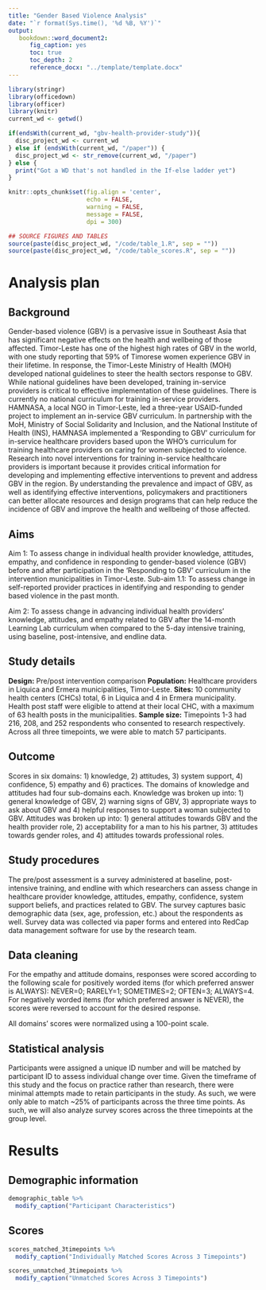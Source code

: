 ```yaml
---
title: "Gender Based Violence Analysis"
date: "`r format(Sys.time(), '%d %B, %Y')`"
output: 
   bookdown::word_document2:
      fig_caption: yes
      toc: true
      toc_depth: 2
      reference_docx: "../template/template.docx"
---
```


```r
library(stringr)
library(officedown)
library(officer) 
library(knitr)
current_wd <- getwd()

if(endsWith(current_wd, "gbv-health-provider-study")){
  disc_project_wd <- current_wd
} else if (endsWith(current_wd, "/paper")) {
  disc_project_wd <- str_remove(current_wd, "/paper")   
} else {
  print("Got a WD that's not handled in the If-else ladder yet")
}

knitr::opts_chunk$set(fig.align = 'center',
                      echo = FALSE,
                      warning = FALSE, 
                      message = FALSE,
                      dpi = 300)

## SOURCE FIGURES AND TABLES
source(paste(disc_project_wd, "/code/table_1.R", sep = ""))
source(paste(disc_project_wd, "/code/table_scores.R", sep = ""))
```

# Analysis plan

## Background
Gender-based violence (GBV) is a pervasive issue in Southeast Asia that has significant negative effects on the health and wellbeing of those affected. Timor-Leste has one of the highest high rates of GBV in the world, with one study reporting that 59% of Timorese women experience GBV in their lifetime. In response, the Timor-Leste Ministry of Health (MOH) developed national guidelines to steer the health sectors response to GBV. While national guidelines have been developed, training in-service providers is critical to effective implementation of these guidelines. There is currently no national curriculum for training in-service providers. HAMNASA, a local NGO in Timor-Leste, led a three-year USAID-funded project to implement an in-service GBV curriculum. In partnership with the MoH, Ministry of Social Solidarity and Inclusion, and the National Institute of Health (INS), HAMNASA implemented a 'Responding to GBV' curriculum for in-service healthcare providers based upon the WHO's curriculum for training healthcare providers on caring for women subjected to violence. Research into novel interventions for training in-service healthcare providers is important because it provides critical information for developing and implementing effective interventions to prevent and address GBV in the region. By understanding the prevalence and impact of GBV, as well as identifying effective interventions, policymakers and practitioners can better allocate resources and design programs that can help reduce the incidence of GBV and improve the health and wellbeing of those affected.

## Aims
Aim 1: To assess change in individual health provider knowledge, attitudes, empathy, and confidence in responding to gender-based violence (GBV) before and after participation in the 'Responding to GBV' curriculum in the intervention municipalities in Timor-Leste.
  Sub-aim 1.1: To assess change in self-reported provider practices in identifying and responding to gender based violence in the past month.

Aim 2: To assess change in advancing individual health providers’ knowledge, attitudes, and empathy related to GBV after the 14-month Learning Lab curriculum when compared to the 5-day intensive training, using baseline, post-intensive, and endline data.

## Study details
**Design:** Pre/post intervention comparison
**Population:** Healthcare providers in Liquica and Ermera municipalities, Timor-Leste.
**Sites:** 10 community health centers (CHCs) total, 6 in Liquica and 4 in Ermera municipality. Health post staff were eligible to attend at their local CHC, with a maximum of 63 health posts in the municipalities.
**Sample size:** Timepoints 1-3 had 216, 208, and 252 respondents who consented to research respectively. Across all three timepoints, we were able to match 57 participants. 

## Outcome
Scores in six domains: 1) knowledge, 2) attitudes, 3) system support, 4) confidence, 5) empathy and 6) practices. The domains of knowledge and attitudes had four sub-domains each. Knowledge was broken up into: 1) general knowledge of GBV, 2) warning signs of GBV, 3) appropriate ways to ask about GBV and 4) helpful responses to support a woman subjected to GBV. Attitudes was broken up into: 1) general attitudes towards GBV and the health provider role, 2) acceptability for a man to his his partner, 3) attitudes towards gender roles, and 4) attitudes towards professional roles.

## Study procedures
The pre/post assessment is a survey administered at baseline, post-intensive training, and endline with which researchers can assess change in healthcare provider knowledge, attitudes, empathy, confidence, system support beliefs, and practices related to GBV. The survey captures basic demographic data (sex, age, profession, etc.) about the respondents as well. Survey data was collected via paper forms and entered into RedCap data management software for use by the research team. 

## Data cleaning
For the empathy and attitude domains, responses were scored according to the following scale for positively worded items (for which preferred answer is ALWAYS): NEVER=0; RARELY=1; SOMETIMES=2; OFTEN=3; ALWAYS=4. For negatively worded items (for which preferred answer is NEVER), the scores were reversed to account for the desired response.

All domains' scores were normalized using a 100-point scale.

## Statistical analysis
Participants were assigned a unique ID number and will be matched by participant ID to assess individual change over time. Given the timeframe of this study and the focus on practice rather than research, there were minimal attempts made to retain participants in the study. As such, we were only able to match ~25% of participants across the three time points. As such, we will also analyze survey scores across the three timepoints at the group level.

# Results

## Demographic information
```r
demographic_table %>%
  modify_caption("Participant Characteristics")
```

## Scores
```r
scores_matched_3timepoints %>%
  modify_caption("Individually Matched Scores Across 3 Timepoints")

scores_unmatched_3timepoints %>%
  modify_caption("Unmatched Scores Across 3 Timepoints")
```
